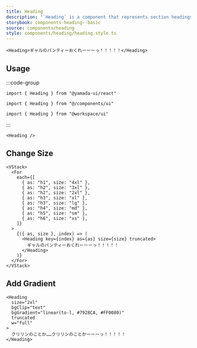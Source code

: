 ```yaml
---
title: Heading
description: "`Heading` is a component that represents section headings. By default, it renders an `h1` element."
storybook: components-heading--basic
source: components/heading
style: components/heading/heading.style.ts
---
```


```tsx preview
<Heading>ギャルのパンティーおくれーーーっ！！！！！</Heading>
```

## Usage

:::code-group

```tsx [package]
import { Heading } from "@yamada-ui/react"
```

```tsx [alias]
import { Heading } from "@/components/ui"
```

```tsx [monorepo]
import { Heading } from "@workspace/ui"
```

:::

```tsx
<Heading />
```

## Change Size

```tsx preview
<VStack>
  <For
    each={[
      { as: "h1", size: "4xl" },
      { as: "h2", size: "3xl" },
      { as: "h2", size: "2xl" },
      { as: "h3", size: "xl" },
      { as: "h3", size: "lg" },
      { as: "h4", size: "md" },
      { as: "h5", size: "sm" },
      { as: "h6", size: "xs" },
    ]}
  >
    {({ as, size }, index) => (
      <Heading key={index} as={as} size={size} truncated>
        ギャルのパンティーおくれーーーっ！！！！！
      </Heading>
    )}
  </For>
</VStack>
```

## Add Gradient

```tsx preview
<Heading
  size="2xl"
  bgClip="text"
  bgGradient="linear(to-l, #7928CA, #FF0080)"
  truncated
  w="full"
>
  クリリンのことか……クリリンのことかーーーっ！！！！！
</Heading>
```
